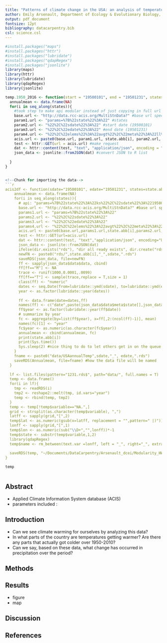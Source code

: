 ```yaml
---
title: "Patterns of climate change in the USA: an analysis of temperature and precipitation trends since 1950"
author: Emily Arsenault, Department of Ecology & Evolutionary Biology, University of Kansas, Lawrence, Kansas 66047 USA
output: pdf_document
fontsize: 12pt
bibliography: datacarpentry.bib
csl: science.csl
---
```

<!--Chunk for loading necessary packages-->
```r
#install.packages("maps")
#install.packages("httr")
#install.packages("lubridate")
#install.packages("qdapRegex")
#install.packages("jsonlite")
library(maps)
library(httr)
library(lubridate)
library(qdapRegex)
library(jsonlite)
```

<!--Chunk for importing the data-->
```r
temp.1950_2016 <- function(start = "19500101", end = "19501231", states = state.abb[1:3]) {
  annualmean <- data.frame(NA)
  for(i in seq_along(states)){
    #took step to make api modular instead of just copying in full url as character string
    base.url <- "http://data.rcc-acis.org/MultiStnData?" #base url specifically for multi-station data
    param1.url <- "params=%7B%22state%22%3A%22" #states
    param2.url <- "%22%2C%22sdate%22%3A%22" #start date (19500101)
    param3.url <- "%22%2C%22edate%22%3A%22" #end date (19501231)
    param4.url <- "%22%2C%22elems%22%3A%22avgt%22%2C%22meta%22%3A%22ll%2Cname%2Cstate%22%7D" #average temp
    acis.url <- paste0(base.url, param1.url, state.abb[i], param2.url, start, param3.url, end, param4.url)
    test <- httr::GET(url = acis.url) #make request
    dat <- httr::content(test, "text", "application/json", encoding = "UTF-8") #make human readable (R list)
    json_data <- jsonlite::fromJSON(dat) #convert JSON to R list
    
  }
}


<!--Chunk for importing the data--> 
```r
acis2df <- function(sdate="19500101", edate="19501231", states=state.abb[1:3]){
    annualmean <- data.frame(NA)
    for(i in seq_along(states)){
      # api: "params=%7B%22state%22%3A%22ks%22%2C%22sdate%22%3A%2219500101%22%2C%22edate%22%3A%2220101231%22%2C%22elems%22%3A%22avgt%22%2C%22meta%22%3A%22ll%2Cstation%2Cstate%22%7D"
      base.url <- "http://data.rcc-acis.org/MultiStnData?" #base url specifically for the multi-station data
      params1.url <- "params=%7B%22state%22%3A%22"
      params2.url <- "%22%2C%22sdate%22%3A%22"
      params3.url <- "%22%2C%22edate%22%3A%22"
      params4.url <- "%22%2C%22elems%22%3A%22avgt%22%2C%22meta%22%3A%22ll%2Cname%2Cstate%22%7D"
      acis.url <- paste0(base.url,params1.url,state.abb[i],params2.url, sdate, params3.url, edate, params4.url)
      test <- httr::GET(url=acis.url)
      dat <- httr::content(test, "text","application/json", encoding="UTF-8")
      json_data <- jsonlite::fromJSON(dat)
      ifelse(dir.exists("rds"), "dir all ready exists", dir.create("rds"))
      newFN <- paste0("rds/",state.abb[i],"_",sdate,".rds")
      saveRDS(json_data, file=newFN)
      ff <- sapply(json_data$data$data, cbind)
      ff[ff=="M"] <- NA
      trace <- runif(1000,0.0001,.0099)
      ff[ff=="T"] <- sample(trace,replace = T,size = 1)
      class(ff) <- "numeric"
      dates <- seq.Date(from=lubridate::ymd(sdate), to=lubridate::ymd(edate), by = "1 days")
      year <- as.factor(lubridate::year(dates))
      
      ff <- data.frame(date=dates,ff)
      names(ff) <- c("date",paste(json_data$data$meta$state[],json_data$data$meta$name[], json_data$data$meta$ll[][], sep="_"))
      ff$year <- as.factor(lubridate::year(ff$date))
      # summarize by year
      fc <- aggregate(by=list(ff$year), x=ff[,2:(ncol(ff)-1)], mean)
      names(fc)[1] <- "year"
      fc$year <- as.numeric(as.character(fc$year))
      annualmean <- cbind(annualmean, fc)
      print(state.abb[i])
      print(Sys.time())
      Sys.sleep(2) #nice thing to do to let others get in on the queue
    }
    fname <- paste0("data/USAannualTemp",sdate,"_", edate,".rds")
    saveRDS(Annualmean, file=fname) #how the data file will be named
  }
  
  lf <- list.files(pattern="1231.rds$", path="data/", full.names = T)
  temp <- data.frame()
  for(i in lf){
    tmp <- readRDS(i)
    tmp2 <- reshape2::melt(tmp, id.vars="year")
    temp <- rbind(temp, tmp2)
  }
  temp <- temp[!temp$variable=="NA.",]
  grid <- strsplit(as.character(temp$variable), ",")
  latff <- sapply(grid,"[",2)
  temp$lat <- as.numeric(gsub(x=latff, replacement = "",pattern=" |)"))
  lonff <- sapply(grid,"[",1)
  temp$lon <- as.numeric(sub("\\D+","",lonff))*-1
  temp$state <- substr(temp$variable,1,2)
  library(qdapRegex)
  temp$name <- rm_between(text.var =lonff, left = "_", right="_", extract=TRUE)
  
  saveRDS(temp, "~/Documents/DataCarpentry/Arsenault_dcei/Modularity_HW/USAAnnualTemp1950_2016.rds")
}
```

<!--Chunk for cleaning the data-->
```r
temp
```

<!--Chunk for making the map-->
```r
```

## Abstract

- Applied Climate Information System database (ACIS)
- parameters included :

## Introduction

- Can we see climate warming for ourselves by analyzing this data?  
- In what parts of the country are temperatures getting warmer? Are there any parts that actually got colder over 1950-2010?  
- Can we say, based on these data, what change has occurred in precipitation over the period?

## Methods

## Results

- figure  
- map

## Discussion

## References
